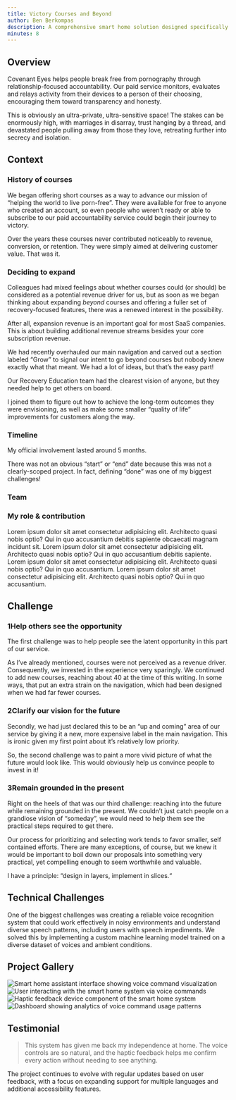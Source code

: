 ```yaml
---
title: Victory Courses and Beyond
author: Ben Berkompas
description: A comprehensive smart home solution designed specifically for users with visual impairments, featuring voice-first interactions and haptic feedback
minutes: 8
---
```


## Overview

Covenant Eyes helps people break free from pornography through relationship-focused accountability. Our paid service monitors, evaluates and relays activity from their devices to a person of their choosing, encouraging them toward transparency and honesty.

This is obviously an ultra-private, ultra-sensitive space! The stakes can be enormously high, with marriages in disarray, trust hanging by a thread, and devastated people pulling away from those they love, retreating further into secrecy and isolation.

## Context

### History of courses

We began offering short courses as a way to advance our mission of “helping the world to live porn-free”. They were available for free to anyone who created an account, so even people who weren’t ready or able to subscribe to our paid accountability service could begin their journey to victory.

Over the years these courses never contributed noticeably to revenue, conversion, or retention. They were simply aimed at delivering customer value. That was it.

### Deciding to expand

Colleagues had mixed feelings about whether courses could (or should) be considered as a potential revenue driver for us, but as soon as we began thinking about expanding *beyond* courses and offering a fuller set of recovery-focused features, there was a renewed interest in the possibility.

After all, expansion revenue is an important goal for most SaaS companies. This is about building additional revenue streams besides your core subscription revenue.

We had recently overhauled our main navigation and carved out a section labeled “Grow” to signal our intent to go beyond courses but nobody knew exactly what that meant. We had a lot of ideas, but that’s the easy part!

Our Recovery Education team had the clearest vision of anyone, but they needed help to get others on board.

I joined them to figure out how to achieve the long-term outcomes they were envisioning, as well as make some smaller “quality of life” improvements for customers along the way.

### Timeline

My official involvement lasted around 5 months.

There was not an obvious “start” or “end” date because this was not a clearly-scoped project. In fact, defining “done” was one of my biggest challenges!

### Team


<AvatarGroup display="grid" gridItemsSize="300px" gridGap="2rem">
  <Avatar initials="BB" title="Ben" subtitle="Product Designer" />
  <Avatar initials="MP" title="Mari" subtitle="Product Designer" />
  <Avatar initials="SB" title="Sam" subtitle="Director of Recovery Education" />
  <Avatar initials="LE" title="Lisa" subtitle="Recovery Education Content Strategist" />
  <Avatar initials="MC" title="Meliza" subtitle="UX Manager" />
  <Avatar initials="CM" title="Collin" subtitle="Product Manager" />
  <Avatar initials="AB" title="Andrew" subtitle="Software Developer" />
  <Avatar initials="JM" title="Jeremy" subtitle="Software Developer" />
  <Avatar initials="WM" title="Bill" subtitle="Data Scientist" />
</AvatarGroup>

### My role & contribution


<div class="grid grid-cols-1 gap-12 md:grid-cols-2">
  <Feature icon="lucide:drafting-compass" title="Information architecture & OOUX">
      Lorem ipsum dolor sit amet consectetur adipisicing elit. Architecto quasi nobis optio? Qui in quo accusantium debitis sapiente obcaecati magnam incidunt sit.
  </Feature>
  <Feature icon="lucide:square-kanban" title="Project management & facilitation">
      Lorem ipsum dolor sit amet consectetur adipisicing elit. Architecto quasi nobis optio? Qui in quo accusantium debitis sapiente.
  </Feature>
  <Feature icon="lucide:mouse-pointer-click" title="Interaction design & prototyping">
      Lorem ipsum dolor sit amet consectetur adipisicing elit. Architecto quasi nobis optio? Qui in quo accusantium.
  </Feature>
  <Feature icon="lucide:scan" title="TBD">
      Lorem ipsum dolor sit amet consectetur adipisicing elit. Architecto quasi nobis optio? Qui in quo accusantium.
  </Feature>
</div>

## Challenge

### <span class="number">1</span>Help others see the opportunity

The first challenge was to help people see the latent opportunity in this part of our service.

As I’ve already mentioned, courses were not perceived as a revenue driver. Consequently, we invested in the experience very sparingly. We continued to add new courses, reaching about 40 at the time of this writing. In some ways, that put an extra strain on the navigation, which had been designed when we had far fewer courses.

### <span class="number">2</span>Clarify our vision for the future

Secondly, we had just declared this to be an “up and coming” area of our service by giving it a new, more expensive label in the main navigation. This is ironic given my first point about it’s relatively low priority.

So, the second challenge was to paint a more vivid picture of what the future would look like. This would obviously help us convince people to invest in it!

### <span class="number">3</span>Remain grounded in the present

Right on the heels of that was our third challenge: reaching into the future while remaining grounded in the present. We couldn’t just catch people on a grandiose vision of “someday”, we would need to help them see the practical steps required to get there.

Our process for prioritizing and selecting work tends to favor smaller, self contained efforts. There are many exceptions, of course, but we knew it would be important to boil down our proposals into something very practical, yet compelling enough to seem worthwhile and valuable.

I have a principle: “design in layers, implement in slices.“


<BreakoutImage src="/projects/project-image-1.png" />

## Technical Challenges

One of the biggest challenges was creating a reliable voice recognition system that could work effectively in noisy environments and understand diverse speech patterns, including users with speech impediments. We solved this by implementing a custom machine learning model trained on a diverse dataset of voices and ambient conditions.

## Project Gallery

<div class="grid grid-cols-1 gap-4 md:grid-cols-2">
  <Image
    src="/projects/project-image-1.png"
    alt="Smart home assistant interface showing voice command visualization"
    width={1200}
    height={600}
    class="h-[250px] w-full rounded-lg object-cover"
  />
  <Image
    src="/projects/project-image-2.png"
    alt="User interacting with the smart home system via voice commands"
    width={1200}
    height={600}
    class="h-[250px] w-full rounded-lg object-cover"
  />
  <Image
    src="/projects/project-image-3.png"
    alt="Haptic feedback device component of the smart home system"
    width={1200}
    height={600}
    class="h-[250px] w-full rounded-lg object-cover"
  />
  <Image
    src="/projects/project-image-4.png"
    alt="Dashboard showing analytics of voice command usage patterns"
    width={1200}
    height={600}
    class="h-[250px] w-full rounded-lg object-cover"
  />
</div>

## Testimonial

<BlockQuote author="Maria Rodriguez, Beta Tester">
  This system has given me back my independence at home. The voice controls are so natural, and the haptic feedback
  helps me confirm every action without needing to see anything.
</BlockQuote>

<BreakoutImage src="/projects/project-image-2.png" />

The project continues to evolve with regular updates based on user feedback, with a focus on expanding support for multiple languages and additional accessibility features.
